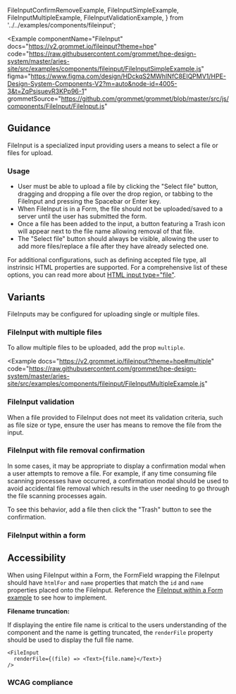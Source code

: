   FileInputConfirmRemoveExample,
  FileInputSimpleExample,
  FileInputMultipleExample,
  FileInputValidationExample,
} from '../../examples/components/fileinput';

<Example
  componentName="FileInput"
  docs="https://v2.grommet.io/fileinput?theme=hpe"
  code="https://raw.githubusercontent.com/grommet/hpe-design-system/master/aries-site/src/examples/components/fileinput/FileInputSimpleExample.js"
  figma="https://www.figma.com/design/HDckqS2MWhINfC8EIQPMV1/HPE-Design-System-Components-V2?m=auto&node-id=4005-3&t=ZqPsisuevR3KPp96-1"
  grommetSource="https://github.com/grommet/grommet/blob/master/src/js/components/FileInput/FileInput.js"
>
  <FileInputSimpleExample />
</Example>

## Guidance

FileInput is a specialized input providing users a means to select a file or files for upload.

### Usage

- User must be able to upload a file by clicking the "Select file" button, dragging and dropping a file over the drop region, or tabbing to the FileInput and pressing the Spacebar or Enter key.
- When FileInput is in a Form, the file should not be uploaded/saved to a server until the user has submitted the form.
- Once a file has been added to the input, a button featuring a Trash icon will appear next to the file name allowing removal of that file.
- The "Select file" button should always be visible, allowing the user to add more files/replace a file after they have already selected one.

For additional configurations, such as defining accepted file type, all instrinsic HTML properties are supported. For a comprehensive list of these options, you can read more about [HTML input type="file"](https://developer.mozilla.org/en-US/docs/Web/HTML/Element/input/file).

## Variants

FileInputs may be configured for uploading single or multiple files.

### FileInput with multiple files

To allow multiple files to be uploaded, add the prop `multiple`.

<Example
  docs="https://v2.grommet.io/fileinput?theme=hpe#multiple"
  code="https://raw.githubusercontent.com/grommet/hpe-design-system/master/aries-site/src/examples/components/fileinput/FileInputMultipleExample.js"
>
  <FileInputMultipleExample />
</Example>

### FileInput validation

When a file provided to FileInput does not meet its validation criteria, such as file
size or type, ensure the user has means to remove the file from the input.

<Example code="https://raw.githubusercontent.com/grommet/hpe-design-system/master/aries-site/src/examples/components/fileinput/FileInputValidationExample.js">
  <FileInputValidationExample />
</Example>

### FileInput with file removal confirmation

In some cases, it may be appropriate to display a confirmation modal when a user attempts to remove a file. For example, if any time consuming file scanning processes have occurred, a confirmation modal should be used to avoid accidental file removal which results in the user needing to go through the file scanning processes again.

To see this behavior, add a file then click the "Trash" button to see the confirmation.

<Example code="https://raw.githubusercontent.com/grommet/hpe-design-system/master/aries-site/src/examples/components/fileinput/FileInputConfirmRemoveExample.js">
  <FileInputConfirmRemoveExample />
</Example>

### FileInput within a form

<ExampleImagePreview
  label="See FileInput Preview"
  href="/templates/forms#required-and-optional-fields"
  src="/fileinput-form-preview.png"
  alt="HPE Design System FileInput Form Example"
/>

## Accessibility

When using FileInput within a Form, the FormField wrapping the FileInput should have `htmlFor` and `name` properties that match the `id` and `name` properties placed onto the FileInput. Reference the [FileInput within a Form example](/templates/forms#required-and-optional-fields) to see how to implement.

**Filename truncation:**

If displaying the entire file name is critical to the users understanding of the component and the name is getting truncated, the `renderFile` property should be used to display the full file name.

```
<FileInput
  renderFile={(file) => <Text>{file.name}</Text>}
/>
```

### WCAG compliance

<AccessibilitySection title="fileinput" />
